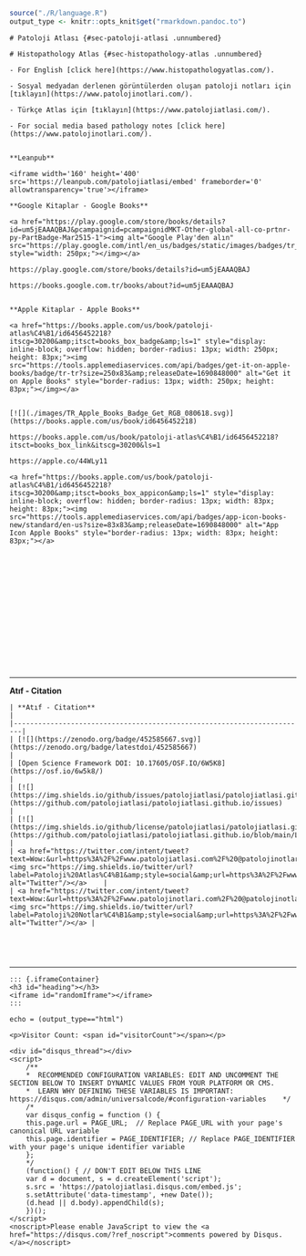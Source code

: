 
```r
source("./R/language.R")
output_type <- knitr::opts_knit$get("rmarkdown.pandoc.to")
```


```asis
# Patoloji Atlası {#sec-patoloji-atlasi .unnumbered}
```

```asis
# Histopathology Atlas {#sec-histopathology-atlas .unnumbered}
```


```asis

- For English [click here](https://www.histopathologyatlas.com/).  

- Sosyal medyadan derlenen görüntülerden oluşan patoloji notları için [tıklayın](https://www.patolojinotlari.com/).  

```


```asis

- Türkçe Atlas için [tıklayın](https://www.patolojiatlasi.com/).  

- For social media based pathology notes [click here](https://www.patolojinotlari.com/).  


```





```comment
**Leanpub**

<iframe width='160' height='400' src='https://leanpub.com/patolojiatlasi/embed' frameborder='0' allowtransparency='true'></iframe>

```




```comment
**Google Kitaplar - Google Books**

<a href="https://play.google.com/store/books/details?id=um5jEAAAQBAJ&pcampaignid=pcampaignidMKT-Other-global-all-co-prtnr-py-PartBadge-Mar2515-1"><img alt="Google Play'den alın" src="https://play.google.com/intl/en_us/badges/static/images/badges/tr_badge_web_generic.png" style="width: 250px;"></img></a>

```


```comment

https://play.google.com/store/books/details?id=um5jEAAAQBAJ

https://books.google.com.tr/books/about?id=um5jEAAAQBAJ


```




```comment
**Apple Kitaplar - Apple Books**

<a href="https://books.apple.com/us/book/patoloji-atlas%C4%B1/id6456452218?itscg=30200&amp;itsct=books_box_badge&amp;ls=1" style="display: inline-block; overflow: hidden; border-radius: 13px; width: 250px; height: 83px;"><img src="https://tools.applemediaservices.com/api/badges/get-it-on-apple-books/badge/tr-tr?size=250x83&amp;releaseDate=1690848000" alt="Get it on Apple Books" style="border-radius: 13px; width: 250px; height: 83px;"></img></a>


```




```comment

[![](./images/TR_Apple_Books_Badge_Get_RGB_080618.svg)](https://books.apple.com/us/book/id6456452218)

https://books.apple.com/us/book/patoloji-atlas%C4%B1/id6456452218?itsct=books_box_link&itscg=30200&ls=1

https://apple.co/44WLy11

<a href="https://books.apple.com/us/book/patoloji-atlas%C4%B1/id6456452218?itscg=30200&amp;itsct=books_box_appicon&amp;ls=1" style="display: inline-block; overflow: hidden; border-radius: 13px; width: 83px; height: 83px;"><img src="https://tools.applemediaservices.com/api/badges/app-icon-books-new/standard/en-us?size=83x83&amp;releaseDate=1690848000" alt="App Icon Apple Books" style="border-radius: 13px; width: 83px; height: 83px;"></a>

```



<br><br><br><br>
<br><br><br><br>
<br><br><br><br>

---

**Atıf - Citation**



```asis


| **Atıf - Citation**                                                                                                                                                                                                                                                                                     |
|------------------------------------------------------------------------|
| [![](https://zenodo.org/badge/452585667.svg)](https://zenodo.org/badge/latestdoi/452585667)                                                                                                                                                                                                              |
| [Open Science Framework DOI: 10.17605/OSF.IO/6W5K8](https://osf.io/6w5k8/)                                                                                                                                                                                                                               |
| [![](https://img.shields.io/github/issues/patolojiatlasi/patolojiatlasi.github.io)](https://github.com/patolojiatlasi/patolojiatlasi.github.io/issues)                                                                                                                                                   |
| [![](https://img.shields.io/github/license/patolojiatlasi/patolojiatlasi.github.io)](https://github.com/patolojiatlasi/patolojiatlasi.github.io/blob/main/LICENSE)                                                                                                                                       |
| <a href="https://twitter.com/intent/tweet?text=Wow:&url=https%3A%2F%2Fwww.patolojiatlasi.com%2F%20@patolojinotlari%20@serdarbalci%20"><img src="https://img.shields.io/twitter/url?label=Patoloji%20Atlas%C4%B1&amp;style=social&amp;url=https%3A%2F%2Fwww.patolojiatlasi.com%2F" alt="Twitter"/></a>    |
| <a href="https://twitter.com/intent/tweet?text=Wow:&url=https%3A%2F%2Fwww.patolojinotlari.com%2F%20@patolojinotlari%20@serdarbalci%20"><img src="https://img.shields.io/twitter/url?label=Patoloji%20Notlar%C4%B1&amp;style=social&amp;url=https%3A%2F%2Fwww.patolojinotlari.com%2F" alt="Twitter"/></a> |





```


---


```asis

::: {.iframeContainer}
<h3 id="heading"></h3>
<iframe id="randomIframe"></iframe>
:::

```


```comment
echo = (output_type=="html")

<p>Visitor Count: <span id="visitorCount"></span></p>

```


```asis

<div id="disqus_thread"></div>
<script>
    /**
    *  RECOMMENDED CONFIGURATION VARIABLES: EDIT AND UNCOMMENT THE SECTION BELOW TO INSERT DYNAMIC VALUES FROM YOUR PLATFORM OR CMS.
    *  LEARN WHY DEFINING THESE VARIABLES IS IMPORTANT: https://disqus.com/admin/universalcode/#configuration-variables    */
    /*
    var disqus_config = function () {
    this.page.url = PAGE_URL;  // Replace PAGE_URL with your page's canonical URL variable
    this.page.identifier = PAGE_IDENTIFIER; // Replace PAGE_IDENTIFIER with your page's unique identifier variable
    };
    */
    (function() { // DON'T EDIT BELOW THIS LINE
    var d = document, s = d.createElement('script');
    s.src = 'https://patolojiatlasi.disqus.com/embed.js';
    s.setAttribute('data-timestamp', +new Date());
    (d.head || d.body).appendChild(s);
    })();
</script>
<noscript>Please enable JavaScript to view the <a href="https://disqus.com/?ref_noscript">comments powered by Disqus.</a></noscript>

```

